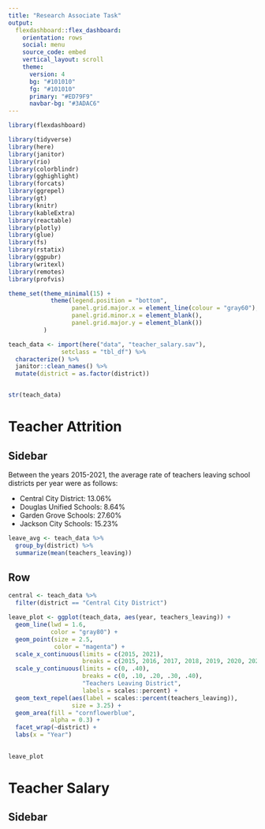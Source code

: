 ```yaml
---
title: "Research Associate Task"
output: 
  flexdashboard::flex_dashboard:
    orientation: rows
    social: menu
    source_code: embed
    vertical_layout: scroll
    theme: 
      version: 4
      bg: "#101010"
      fg: "#101010" 
      primary: "#ED79F9"
      navbar-bg: "#3ADAC6"
---
```


```r
library(flexdashboard)
```

```r
library(tidyverse)
library(here)
library(janitor)
library(rio)
library(colorblindr)
library(gghighlight)
library(forcats)
library(ggrepel)
library(gt)
library(knitr)
library(kableExtra)
library(reactable)
library(plotly)
library(glue)
library(fs)
library(rstatix)
library(ggpubr)
library(writexl)
library(remotes)
library(profvis)

theme_set(theme_minimal(15) +
            theme(legend.position = "bottom",
                  panel.grid.major.x = element_line(colour = "gray60"),
                  panel.grid.minor.x = element_blank(),
                  panel.grid.major.y = element_blank())
          )

```

```r
teach_data <- import(here("data", "teacher_salary.sav"),
               setclass = "tbl_df") %>% 
  characterize() %>% 
  janitor::clean_names() %>% 
  mutate(district = as.factor(district))


str(teach_data)
```


# Teacher Attrition

Sidebar {.sidebar}
------------

Between the years 2015-2021, the average rate of teachers leaving school districts per year were as follows: 

  * Central City District: 13.06%
  * Douglas Unified Schools: 8.64%
  * Garden Grove Schools: 27.60%
  * Jackson City Schools: 15.23%

```r
leave_avg <- teach_data %>% 
  group_by(district) %>% 
  summarize(mean(teachers_leaving))

```

Row {.tabset}
-----------------------------------------------------------------------

```r
central <- teach_data %>% 
  filter(district == "Central City District")

leave_plot <- ggplot(teach_data, aes(year, teachers_leaving)) +
  geom_line(lwd = 1.6,
            color = "gray80") +
  geom_point(size = 2.5,
             color = "magenta") +
  scale_x_continuous(limits = c(2015, 2021),
                     breaks = c(2015, 2016, 2017, 2018, 2019, 2020, 2021)) +
  scale_y_continuous(limits = c(0, .40),
                     breaks = c(0, .10, .20, .30, .40),
                     "Teachers Leaving District",
                     labels = scales::percent) + 
  geom_text_repel(aes(label = scales::percent(teachers_leaving)),
                  size = 3.25) + 
  geom_area(fill = "cornflowerblue",
            alpha = 0.3) +
  facet_wrap(~district) +
  labs(x = "Year")
  

```

```r
leave_plot
```


# Teacher Salary

Sidebar {.sidebar}
------------